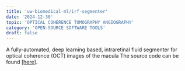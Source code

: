 ```yaml
---
title: 'uw-biomedical-ml/irf-segmenter'
date: '2024-12-30'
topic: 'OPTICAL COHERENCE TOMOGRAPHY ANGIOGRAPHY'
category: 'OPEN-SOURCE SOFTWARE TOOLS'
draft: false
---
```


A fully-automated, deep learning based, intraretinal fluid segmenter for optical coherence (OCT) images of the macula
The source code can be found <a className="text-primary-400 underline" target="_blank" href="https://github.com/uw-biomedical-ml/irf-segmenter">[here]</a>.

